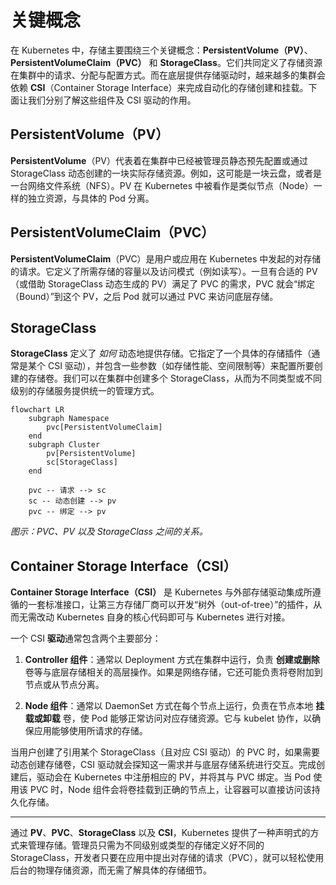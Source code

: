 # 关键概念

在 Kubernetes 中，存储主要围绕三个关键概念：**PersistentVolume（PV）**、**PersistentVolumeClaim（PVC）** 和 **StorageClass**。它们共同定义了存储资源在集群中的请求、分配与配置方式。而在底层提供存储驱动时，越来越多的集群会依赖 **CSI**（Container Storage Interface）来完成自动化的存储创建和挂载。下面让我们分别了解这些组件及 CSI 驱动的作用。

## PersistentVolume（PV）

**PersistentVolume**（PV）代表着在集群中已经被管理员静态预先配置或通过 StorageClass 动态创建的一块实际存储资源。例如，这可能是一块云盘，或者是一台网络文件系统（NFS）。PV 在 Kubernetes 中被看作是类似节点（Node）一样的独立资源，与具体的 Pod 分离。

## PersistentVolumeClaim（PVC）

**PersistentVolumeClaim**（PVC）是用户或应用在 Kubernetes 中发起的对存储的请求。它定义了所需存储的容量以及访问模式（例如读写）。一旦有合适的 PV（或借助 StorageClass 动态生成的 PV）满足了 PVC 的需求，PVC 就会“绑定（Bound）”到这个 PV，之后 Pod 就可以通过 PVC 来访问底层存储。

## StorageClass

**StorageClass** 定义了 *如何* 动态地提供存储。它指定了一个具体的存储插件（通常是某个 CSI 驱动），并包含一些参数（如存储性能、空间限制等）来配置所要创建的存储卷。我们可以在集群中创建多个 StorageClass，从而为不同类型或不同级别的存储服务提供统一的管理方式。

```mermaid
flowchart LR
    subgraph Namespace
        pvc[PersistentVolumeClaim]
    end
    subgraph Cluster
        pv[PersistentVolume]
        sc[StorageClass]
    end

    pvc -- 请求 --> sc
    sc -- 动态创建 --> pv
    pvc -- 绑定 --> pv
```

*图示：PVC、PV 以及 StorageClass 之间的关系。*

## Container Storage Interface（CSI）

**Container Storage Interface（CSI）** 是 Kubernetes 与外部存储驱动集成所遵循的一套标准接口，让第三方存储厂商可以开发“树外（out-of-tree）”的插件，从而无需改动 Kubernetes 自身的核心代码即可与 Kubernetes 进行对接。

一个 CSI **驱动**通常包含两个主要部分：

1. **Controller 组件**：通常以 Deployment 方式在集群中运行，负责 **创建或删除** 卷等与底层存储相关的高层操作。如果是网络存储，它还可能负责将卷附加到节点或从节点分离。

2. **Node 组件**：通常以 DaemonSet 方式在每个节点上运行，负责在节点本地 **挂载或卸载** 卷，使 Pod 能够正常访问对应存储资源。它与 kubelet 协作，以确保应用能够使用所请求的存储。

当用户创建了引用某个 StorageClass（且对应 CSI 驱动）的 PVC 时，如果需要动态创建存储卷，CSI 驱动就会探知这一需求并与底层存储系统进行交互。完成创建后，驱动会在 Kubernetes 中注册相应的 PV，并将其与 PVC 绑定。当 Pod 使用该 PVC 时，Node 组件会将卷挂载到正确的节点上，让容器可以直接访问该持久化存储。

---

通过 **PV**、**PVC**、**StorageClass** 以及 **CSI**，Kubernetes 提供了一种声明式的方式来管理存储。管理员只需为不同级别或类型的存储定义好不同的 StorageClass，开发者只要在应用中提出对存储的请求（PVC），就可以轻松使用后台的物理存储资源，而无需了解具体的存储细节。